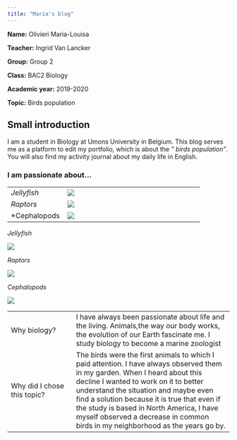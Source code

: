 ```yaml
---
title: "Maria's blog"
---
```

**Name:** Olivieri Maria-Louisa

**Teacher:** Ingrid Van Lancker 

**Group:** Group 2

**Class:** BAC2 Biology

**Academic year:** 2019-2020

**Topic:** Birds population

## Small introduction

I am a student in Biology at Umons University in Belgium. This blog serves me as a platform to edit my portfolio, which is about the *" birds population"*. You will also find my activity journal about my daily life in English. 

### I am passionate about...

|                              |                                                                     |
| ---------------------------- | ------------------------------------------------------------------- |
| *Jellyfish* | ![](jellyfish.jpg)                                  |
| *Raptors* | ![](raptors.jpg)                                      |
| *Cephalopods | ![](cephalopods.jpg)                               |


*Jellyfish*

 ![](jellyfish.jpg)

*Raptors*

![](raptors.jpg)

*Cephalopods*

![](cephalopods.jpg)


|                              |                                                                     |
| ---------------------------- | ------------------------------------------------------------------- |
| Why biology?                  | I have always been passionate about life and the living. Animals,the way our body works, the evolution of our Earth fascinate me. I study biology to become a marine zoologist                       |
| Why did I chose this topic?                | The birds were the first animals to which I paid attention. I have always observed them in my garden. When I heard about this decline I wanted to work on it to better understand the situation and maybe even find a solution because it is true that even if the study is based in North America, I  have myself observed a decrease in common birds in my neighborhood as the years go by.                                                       |


